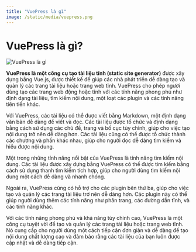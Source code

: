 ```yaml
---
title: "VuePress là gì"
image: /static/media/vuepress.png
---
```


# VuePress là gì?

![VuePress là gì](/static/media/vuepress.png)

**VuePress là một công cụ tạo tài liệu tĩnh (static site generator)** được xây dựng bằng Vue.js, được thiết kế để giúp các nhà phát triển dễ dàng tạo và quản lý các trang tài liệu hoặc trang web tĩnh. VuePress cho phép người dùng tạo các trang web động hoặc tĩnh với các tính năng phong phú như định dạng tài liệu, tìm kiếm nội dung, một loạt các plugin và các tính năng tiên tiến khác.

Với VuePress, các tài liệu có thể được viết bằng Markdown, một định dạng văn bản dễ dàng để viết và đọc. Các tài liệu được tổ chức và định dạng bằng cách sử dụng các chủ đề, trang và bố cục tùy chỉnh, giúp cho việc tạo nội dung trở nên dễ dàng hơn. Các tài liệu cũng có thể được tổ chức thành các chương và phần khác nhau, giúp cho người đọc dễ dàng tìm kiếm và hiểu được nội dung.

Một trong những tính năng nổi bật của VuePress là tính năng tìm kiếm nội dung. Các tài liệu được xây dựng bằng VuePress có thể được tìm kiếm bằng cách sử dụng thanh tìm kiếm tích hợp, giúp cho người dùng tìm kiếm nội dung một cách dễ dàng và nhanh chóng.

Ngoài ra, VuePress cũng có hỗ trợ cho các plugin bên thứ ba, giúp cho việc tạo và quản lý các trang tài liệu trở nên dễ dàng hơn. Các plugin này có thể giúp người dùng thêm các tính năng như phân trang, các đường dẫn tĩnh, và các tính năng khác.

Với các tính năng phong phú và khả năng tùy chỉnh cao, VuePress là một công cụ tuyệt vời để tạo và quản lý các trang tài liệu hoặc trang web tĩnh. Nó cung cấp cho người dùng một cách tiếp cận đơn giản và dễ dàng để tạo nội dung chất lượng cao và đảm bảo rằng các tài liệu của bạn luôn được cập nhật và dễ dàng tiếp cận.
